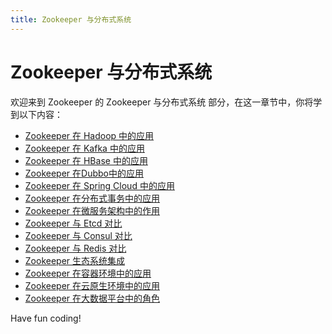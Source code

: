```yaml
---
title: Zookeeper 与分布式系统
---
```


# Zookeeper 与分布式系统

欢迎来到 Zookeeper 的 Zookeeper 与分布式系统 部分，在这一章节中，你将学到以下内容：

- [Zookeeper 在 Hadoop 中的应用](./0-zookeeper---application-in-hadoop.mdx)
- [Zookeeper 在 Kafka 中的应用](./1-zookeeper-application-in-kafka.mdx)
- [Zookeeper 在 HBase 中的应用](./2-zookeeper-application-in-hbase.mdx)
- [Zookeeper 在Dubbo中的应用](./3-zookeeper---application-in-dubbo.mdx)
- [Zookeeper 在 Spring Cloud 中的应用](./4-zookeeper-app-in-spring-cloud.mdx)
- [Zookeeper 在分布式事务中的应用](./5-zookeeper---application-in-distributed-transactions.mdx)
- [Zookeeper 在微服务架构中的作用](./6-zookeeper---role-in-microservices-architecture.mdx)
- [Zookeeper 与 Etcd 对比](./7-zookeeper-compared-with-etcd.mdx)
- [Zookeeper 与 Consul 对比](./8-zookeeper-compared-with-consul.mdx)
- [Zookeeper 与 Redis 对比](./9-zookeeper-compared-with-redis.mdx)
- [Zookeeper 生态系统集成](./10-zookeeper-ecosystem-integration.mdx)
- [Zookeeper 在容器环境中的应用](./11-zookeeper-application-in-a-container-environment.mdx)
- [Zookeeper 在云原生环境中的应用](./12-zookeeper---applications-in-cloud-native-environments.mdx)
- [Zookeeper 在大数据平台中的角色](./13-zookeeper---role-in-big-data-platform.mdx)

Have fun coding!